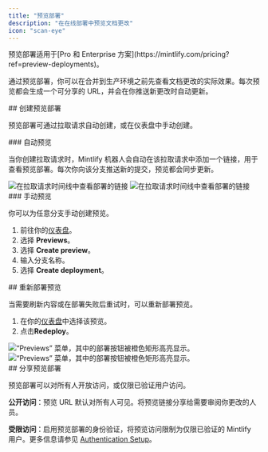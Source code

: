 ```yaml
---
title: "预览部署"
description: "在在线部署中预览文档更改"
icon: "scan-eye"
---
```


<Info>
  预览部署适用于[Pro 和 Enterprise 方案](https://mintlify.com/pricing?ref=preview-deployments)。
</Info>

通过预览部署，你可以在合并到生产环境之前先查看文档更改的实际效果。每次预览都会生成一个可分享的 URL，并会在你推送新更改时自动更新。

<div id="creating-preview-deployments">
  ## 创建预览部署
</div>

预览部署可通过拉取请求自动创建，或在仪表盘中手动创建。

<div id="automatic-previews">
  ### 自动预览
</div>

当你创建拉取请求时，Mintlify 机器人会自动在该拉取请求中添加一个链接，用于查看预览部署。每次你向该分支推送新的提交，预览都会同步更新。

<Frame>
  <img src="/images/previews/preview-deployment-light.png" alt="在拉取请求时间线中查看部署的链接" className="block dark:hidden" />

  <img src="/images/previews/preview-deployment-dark.png" alt="在拉取请求时间线中查看部署的链接" className="hidden dark:block" />
</Frame>

<div id="manual-previews">
  ### 手动预览
</div>

你可以为任意分支手动创建预览。

1. 前往你的[仪表盘](https://dashboard.mintlify.com/)。
2. 选择 **Previews**。
3. 选择 **Create preview**。
4. 输入分支名称。
5. 选择 **Create deployment**。

<div id="redeploying-a-preview">
  ## 重新部署预览
</div>

当需要刷新内容或在部署失败后重试时，可以重新部署预览。

1. 在你的[仪表盘](https://dashboard.mintlify.com/)中选择该预览。
2. 点击**Redeploy**。

<Frame>
  <img src="/images/previews/redeploy-preview-light.png" alt="“Previews” 菜单，其中的部署按钮被橙色矩形高亮显示。" className="block dark:hidden" />

  <img src="/images/previews/redeploy-preview-dark.png" alt="“Previews” 菜单，其中的部署按钮被橙色矩形高亮显示。" className="hidden dark:block" />
</Frame>

<div id="sharing-preview-deployments">
  ## 分享预览部署
</div>

预览部署可以对所有人开放访问，或仅限已验证用户访问。

**公开访问**：预览 URL 默认对所有人可见。将预览链接分享给需要审阅你更改的人员。

**受限访问**：启用预览部署的身份验证，将预览访问限制为仅限已验证的 Mintlify 用户。更多信息请参见 [Authentication Setup](/zh/zh/authentication-personalization/authentication-setup)。